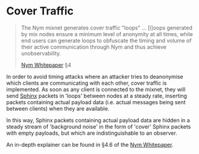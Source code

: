 # Cover Traffic

> The Nym mixnet generates cover traffic "loops" ... [l]oops generated by mix nodes ensure a minimum level of anonymity at all times, while end users can generate loops to obfuscate the timing and volume of their active communication through Nym and thus achieve unobservability.
>
> [Nym Whitepaper](https://nym.com/nym-whitepaper.pdf) §4

In order to avoid timing attacks where an attacker tries to deanonymise which clients are communicating with each other, cover traffic is implemented. As soon as any client is connected to the mixnet, they will send [Sphinx](../cryptography/sphinx) packets in 'loops' between nodes at a steady rate, inserting packets containing actual payload data (i.e. actual messages being sent between clients) when they are available.

In this way, Sphinx packets containing actual payload data are hidden in a steady stream of 'background noise' in the form of 'cover' Sphinx packets with empty payloads, but which are indistinguishable to an observer.

An in-depth explainer can be found in §4.6 of the [Nym Whitepaper](https://nym.com/nym-whitepaper.pdf).
